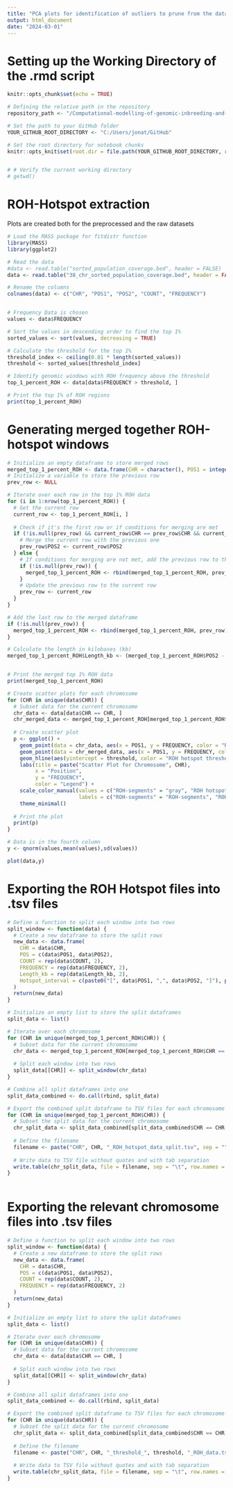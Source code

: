 ```yaml
---
title: "PCA plots for identification of outliers to prune from the dataset"
output: html_document
date: "2024-03-01"
---
```


# Setting up the Working Directory of the .rmd script
```r
knitr::opts_chunk$set(echo = TRUE)

# Defining the relative path in the repository
repository_path <- "/Computational-modelling-of-genomic-inbreeding-and-roh-islands-in-extremely-small-populations"

# Set the path to your GitHub folder
YOUR_GITHUB_ROOT_DIRECTORY <- "C:/Users/jonat/GitHub"

# Set the root directory for notebook chunks
knitr::opts_knit$set(root.dir = file.path(YOUR_GITHUB_ROOT_DIRECTORY, repository_path))


# # Verify the current working directory
# getwd()

```

# ROH-Hotspot extraction
Plots are created both for the preprocessed and the raw datasets

```r
# Load the MASS package for fitdistr function
library(MASS)
library(ggplot2)

# Read the data
#data <- read.table("sorted_population_coverage.bed", header = FALSE)
data <- read.table("38_chr_sorted_population_coverage.bed", header = FALSE)

# Rename the columns
colnames(data) <- c("CHR", "POS1", "POS2", "COUNT", "FREQUENCY")


# Frequency Data is chosen
values <- data$FREQUENCY

# Sort the values in descending order to find the top 1%
sorted_values <- sort(values, decreasing = TRUE)

# Calculate the threshold for the top 1%
threshold_index <- ceiling(0.01 * length(sorted_values))
threshold <- sorted_values[threshold_index]

# Identify genomic windows with ROH frequency above the threshold
top_1_percent_ROH <- data[data$FREQUENCY > threshold, ]

# Print the top 1% of ROH regions
print(top_1_percent_ROH)
```
# Generating merged together ROH-hotspot windows
```r
# Initialize an empty dataframe to store merged rows
merged_top_1_percent_ROH <- data.frame(CHR = character(), POS1 = integer(), POS2 = integer(), COUNT = integer(), FREQUENCY = numeric())
# Initialize a variable to store the previous row
prev_row <- NULL

# Iterate over each row in the top 1% ROH data
for (i in 1:nrow(top_1_percent_ROH)) {
  # Get the current row
  current_row <- top_1_percent_ROH[i, ]
  
  # Check if it's the first row or if conditions for merging are met
  if (!is.null(prev_row) && current_row$CHR == prev_row$CHR && current_row$COUNT == prev_row$COUNT && as.integer(current_row$POS1) == as.integer(prev_row$POS2) + 1) {
    # Merge the current row with the previous one
    prev_row$POS2 <- current_row$POS2
  } else {
    # If conditions for merging are not met, add the previous row to the merged dataframe
    if (!is.null(prev_row)) {
      merged_top_1_percent_ROH <- rbind(merged_top_1_percent_ROH, prev_row)
    }
    # Update the previous row to the current row
    prev_row <- current_row
  }
}

# Add the last row to the merged dataframe
if (!is.null(prev_row)) {
  merged_top_1_percent_ROH <- rbind(merged_top_1_percent_ROH, prev_row)
}

# Calculate the length in kilobases (kb)
merged_top_1_percent_ROH$Length_kb <- (merged_top_1_percent_ROH$POS2 - merged_top_1_percent_ROH$POS1 + 1) / 1000


# Print the merged top 1% ROH data
print(merged_top_1_percent_ROH)
```




```r
# Create scatter plots for each chromosome
for (CHR in unique(data$CHR)) {
  # Subset data for the current chromosome
  chr_data <- data[data$CHR == CHR, ]
  chr_merged_data <- merged_top_1_percent_ROH[merged_top_1_percent_ROH$CHR == CHR, ]
  
  # Create scatter plot
  p <- ggplot() +
    geom_point(data = chr_data, aes(x = POS1, y = FREQUENCY, color = "ROH-segments"), alpha = 0.5) +
    geom_point(data = chr_merged_data, aes(x = POS1, y = FREQUENCY, color = "ROH hotspots"), alpha = 0.5) +
    geom_hline(aes(yintercept = threshold, color = "ROH hotspot threshold"), linetype = "dashed") +
    labs(title = paste("Scatter Plot for Chromosome", CHR),
         x = "Position",
         y = "FREQUENCY",
         color = "Legend") +
    scale_color_manual(values = c("ROH-segments" = "gray", "ROH hotspots" = "blue", "ROH hotspot threshold" = "red"),
                       labels = c("ROH-segments" = "ROH-segments", "ROH hotspots" = "ROH hotspots", "ROH hotspot threshold" = "ROH hotspot threshold")) +
    theme_minimal()
  
  # Print the plot
  print(p)
}


```


```r
# Data is in the fourth column
y <- qnorm(values,mean(values),sd(values))

plot(data,y)
```

# Exporting the ROH Hotspot files into .tsv files
```r
# Define a function to split each window into two rows
split_window <- function(data) {
  # Create a new dataframe to store the split rows
  new_data <- data.frame(
    CHR = data$CHR,
    POS = c(data$POS1, data$POS2),
    COUNT = rep(data$COUNT, 2),
    FREQUENCY = rep(data$FREQUENCY, 2),
    Length_kb = rep(data$Length_kb, 2),
    Hotspot_interval = c(paste0("[", data$POS1, ",", data$POS2, "]"), paste0("[", data$POS1, ",", data$POS2, "]"))
  )
  return(new_data)
}

# Initialize an empty list to store the split dataframes
split_data <- list()

# Iterate over each chromosome
for (CHR in unique(merged_top_1_percent_ROH$CHR)) {
  # Subset data for the current chromosome
  chr_data <- merged_top_1_percent_ROH[merged_top_1_percent_ROH$CHR == CHR, ]
  
  # Split each window into two rows
  split_data[[CHR]] <- split_window(chr_data)
}

# Combine all split dataframes into one
split_data_combined <- do.call(rbind, split_data)

# Export the combined split dataframe to TSV files for each chromosome
for (CHR in unique(merged_top_1_percent_ROH$CHR)) {
  # Subset the split data for the current chromosome
  chr_split_data <- split_data_combined[split_data_combined$CHR == CHR, ]
  
  # Define the filename
  filename <- paste("CHR", CHR, "_ROH_hotspot_data_split.tsv", sep = "")
  
  # Write data to TSV file without quotes and with tab separation
  write.table(chr_split_data, file = filename, sep = "\t", row.names = FALSE, quote = FALSE)
}



```

# Exporting the relevant chromosome files into .tsv files
```r
# Define a function to split each window into two rows
split_window <- function(data) {
  # Create a new dataframe to store the split rows
  new_data <- data.frame(
    CHR = data$CHR,
    POS = c(data$POS1, data$POS2),
    COUNT = rep(data$COUNT, 2),
    FREQUENCY = rep(data$FREQUENCY, 2)
  )
  return(new_data)
}

# Initialize an empty list to store the split dataframes
split_data <- list()

# Iterate over each chromosome
for (CHR in unique(data$CHR)) {
  # Subset data for the current chromosome
  chr_data <- data[data$CHR == CHR, ]
  
  # Split each window into two rows
  split_data[[CHR]] <- split_window(chr_data)
}

# Combine all split dataframes into one
split_data_combined <- do.call(rbind, split_data)

# Export the combined split dataframe to TSV files for each chromosome
for (CHR in unique(data$CHR)) {
  # Subset the split data for the current chromosome
  chr_split_data <- split_data_combined[split_data_combined$CHR == CHR, ]
  
  # Define the filename
  filename <- paste("CHR", CHR, "_threshold_", threshold, "_ROH_data.tsv", sep = "")
  
  # Write data to TSV file without quotes and with tab separation
  write.table(chr_split_data, file = filename, sep = "\t", row.names = FALSE, quote = FALSE)
}


```